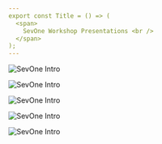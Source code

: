```yaml
---
export const Title = () => (
  <span>
    SevOne Workshop Presentations <br />
  </span>
);
---
```

<Row>
<Column colMd={4} colLg={4} noGutterMdLeft>
<ArticleCard
  title="SevOne Overview"
  href="https://ibm.box.com/s/eavbp2ioo70pcyljp3md2fkbarkaj7q0"
  actionIcon="arrowRight"
>


![SevOne Intro](images/SlideCover.png)

</ArticleCard>
</Column>

<Column colMd={4} colLg={4} noGutterMdLeft>
<ArticleCard
  title="SevOne Themes and Roadmap"
  href="https://ibm.box.com/s/ukwejsx61coavupgglm9fpshfml8ng4d"
  actionIcon="arrowRight"
>


![SevOne Intro](images/SlideCover.png)

</ArticleCard>
</Column>
<Column colMd={4} colLg={4} noGutterMdLeft>
<ArticleCard
  title="SevOne Pricing and Packaging"
  href="https://ibm.box.com/s/cru7nx9ow15sje19qwfs1fgu66w24f31"
  actionIcon="arrowRight"
>


![SevOne Intro](images/SlideCover.png)


</ArticleCard>
</Column>


<Column colMd={4} colLg={4} noGutterMdLeft>
<ArticleCard
  title="SevOne Competitive Advantage"
  href="https://ibm.box.com/s/85incs6zyaob49mfdm4xdsqtjct7ziz8"
  actionIcon="arrowRight"
>


![SevOne Intro](images/SlideCover.png)


</ArticleCard>
</Column>

<Column colMd={4} colLg={4} noGutterMdLeft>
<ArticleCard
  title="SevOne Customer Success Stories"
  href="https://ibm.box.com/s/7cnp9pfqp280yi4e8ohrl9d9aa71pksb"
  actionIcon="arrowRight"
>


![SevOne Intro](images/SlideCover.png)


</ArticleCard>
</Column>
</Row>